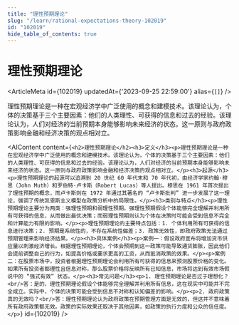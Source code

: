 ```yaml
---
title: "理性预期理论"
slug: "/learn/rational-expectations-theory-102019"
id: "102019"
hide_table_of_contents: true
---
```



# 理性预期理论

<ArticleMeta id={102019} updatedAt={'2023-09-25 22:59:00'} alias={`[]`} />
<div className='border-solid border-b border-t-0 my-4 border-[var(--ifm-color-gray-300)]' />

理性预期理论是一种在宏观经济学中广泛使用的概念和建模技术。该理论认为，个体的决策基于三个主要因素：他们的人类理性、可获得的信息和过去的经验。该理论认为，人们对经济的当前预期本身能够影响未来经济的状态。这一原则与政府政策影响金融和经济决策的观点相对立。

<AIContent content={`<h2>理性预期理论</h2><h3>定义</h3><p>理性预期理论是一种在宏观经济学中广泛使用的概念和建模技术。该理论认为，个体的决策基于三个主要因素：他们的人类理性、可获得的信息和过去的经验。该理论认为，人们对经济的当前预期本身能够影响未来经济的状态。这一原则与政府政策影响金融和经济决策的观点相对立。</p><h3>起源</h3><p>理性预期理论的起源可以追溯到 20 世纪 60 年代末和 70 年代初，由经济学家约翰·穆思（John Muth）和罗伯特·卢卡斯（Robert Lucas）等人提出。穆思在 1961 年首次提出了理性预期的概念，而卢卡斯则在 1972 年通过其著名的 “卢卡斯批判” 进一步发展了这一理论，强调了传统凯恩斯主义模型在政策分析中的局限性。</p><h3>类别与特点</h3><p>理性预期理论主要分为两类：强理性预期和弱理性预期。强理性预期假设个体能够完全理解并利用所有可获得的信息，从而做出最优决策；而弱理性预期则认为个体在决策时可能会受到信息不完全和计算能力有限的影响。</p><p>理性预期理论的主要特点包括：1. 个体利用所有可获得的信息进行决策；2. 预期是系统性的，不存在系统性偏差；3. 政策无效性，即政府政策无法通过预期管理来影响经济结果。</p><h3>具体案例</h3><p>案例一：假设政府宣布将增加货币供应量以刺激经济增长。根据理性预期理论，个体会预期到这一政策可能导致通货膨胀，因此他们会提前调整自己的行为，如提高价格或要求更高的工资，从而抵消政策的效果。</p><p>案例二：在股票市场中，投资者根据理性预期理论会利用所有可获得的信息来预测股票价格的变化。如果所有投资者都理性且信息对称，那么股票价格将反映所有已知信息，市场将达到有效市场假说中的 “强式有效” 状态。</p><h3>常见问题</h3><p>1. 理性预期理论是否过于理想化？<br/>答：是的，理性预期理论假设个体能够完全理解并利用所有信息，这在现实中可能并不完全成立。实际中，个体的决策可能会受到信息不对称和认知偏差的影响。</p><p>2. 政府政策真的无效吗？<br/>答：理性预期理论认为政府政策在预期管理方面是无效的，但这并不意味着所有政府政策都无效。政策的实际效果还取决于其他因素，如政策的执行力度和公众的信任度。</p>`} id={102019} />

